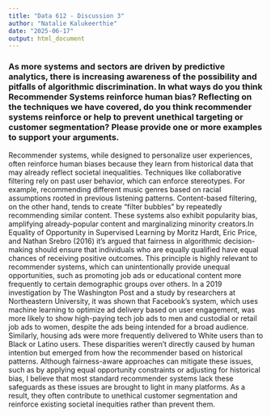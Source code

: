 ---
title: "Data 612 - Discussion 3"
author: "Natalie Kalukeerthie"
date: "2025-06-17"
output: html_document
---

### As more systems and sectors are driven by predictive analytics, there is increasing awareness of the possibility and pitfalls of algorithmic discrimination. In what ways do you think Recommender Systems reinforce human bias? Reflecting on the techniques we have covered, do you think recommender systems reinforce or help to prevent unethical targeting or customer segmentation?  Please provide one or more examples to support your arguments.

Recommender systems, while designed to personalize user experiences, often reinforce human biases because they learn from historical data that may already reflect societal inequalities. Techniques like collaborative filtering rely on past user behavior, which can enforce stereotypes. For example, recommending different music genres based on racial assumptions rooted in previous listening patterns. Content-based filtering, on the other hand, tends to create "filter bubbles" by repeatedly recommending similar content. These systems also exhibit popularity bias, amplifying already-popular content and marginalizing minority creators.In Equality of Opportunity in Supervised Learning by Moritz Hardt, Eric Price, and Nathan Srebro (2016) it's argued that fairness in algorithmic decision-making should ensure that individuals who are equally qualified have equal chances of receiving positive outcomes. This principle is highly relevant to recommender systems, which can unintentionally provide unequal opportunities, such as promoting job ads or educational content more frequently to certain demographic groups over others. In a 2019 investigation by The Washington Post and a study by researchers at Northeastern University, it was shown that Facebook’s system, which uses machine learning to optimize ad delivery based on user engagement, was more likely to show high-paying tech job ads to men and custodial or retail job ads to women, despite the ads being intended for a broad audience. Similarly, housing ads were more frequently delivered to White users than to Black or Latino users. These disparities weren’t directly caused by human intention but emerged from how the recommender based on historical patterns. Although fairness-aware approaches can mitigate these issues, such as by applying equal opportunity constraints or adjusting for historical bias, I believe that most standard recommender systems lack these safeguards as these issues are brought to light in many platforms. As a result, they often contribute to unethical customer segmentation and reinforce existing societal inequities rather than prevent them. 
